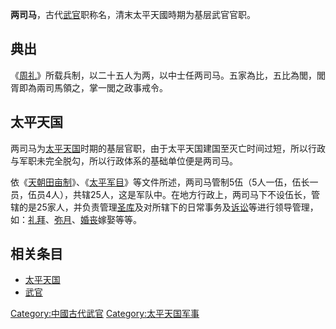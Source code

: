 '''两司马'''，古代[[武官|武官]]职称名，清末太平天國時期为基层武官官职。

== 典出 ==
《[[周礼|周礼]]》所载兵制，以二十五人为两，以中士任两司马。五家為比，五比為閭，閭胥即為兩司馬領之，掌一閭之政事戒令。

== 太平天国 ==
两司马为[[太平天国|太平天国]]时期的基层官职，由于太平天国建国至灭亡时间过短，所以行政与军职未完全脱勾，所以行政体系的基础单位便是两司马。

依《[[天朝田亩制|天朝田亩制]]》、《[[太平军目|太平军目]]》等文件所述，两司马管制5伍（5人一伍，伍长一员，伍员4人），共辖25人，这是军队中。在地方行政上，两司马下不设伍长，管辖的是25家人，并负责管理[[圣库|圣库]]及对所辖下的日常事务及[[诉讼|诉讼]]等进行领导管理，如：[[礼拜|礼拜]]、[[弥月|弥月]]、[[婚|婚]][[丧|丧]]嫁娶等等。

== 相关条目 ==
* [[太平天国|太平天国]]
* [[武官|武官]]

{{太平天国|nocat}}
[[Category:中國古代武官|Category:中國古代武官]]
[[Category:太平天国军事|Category:太平天国军事]]